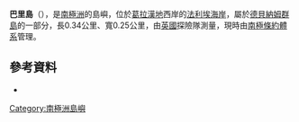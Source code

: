 {{coord|68|07|47|S|67|06|11|W|display=title}}

'''巴里島'''（{{lang-en|Barry Island}}），是[[南極洲|南極洲]]的島嶼，位於[[葛拉漢地|葛拉漢地]]西岸的[[法利埃海岸|法利埃海岸]]，屬於[[德貝納姆群島|德貝納姆群島]]的一部分，長0.34公里、寬0.25公里，由[[英國|英國]]探險隊測量，現時由[[南極條約體系|南極條約體系]]管理。

==參考資料==
* {{usgs-gazetteer}}

{{DEFAULTSORT:Barry Island}}
[[Category:南極洲島嶼|Category:南極洲島嶼]]


{{FallièresCoast-geo-stub}}